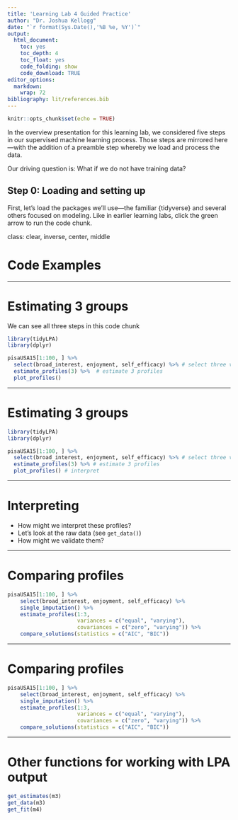 ```yaml
---
title: 'Learning Lab 4 Guided Practice'
author: "Dr. Joshua Kellogg"
date: "`r format(Sys.Date(),'%B %e, %Y')`"
output:
  html_document:
    toc: yes
    toc_depth: 4
    toc_float: yes
    code_folding: show
    code_download: TRUE
editor_options:
  markdown:
    wrap: 72
bibliography: lit/references.bib
---
```


```r
knitr::opts_chunk$set(echo = TRUE)
```

In the overview presentation for this learning lab, we considered five steps in our supervised machine learning process. Those steps are mirrored here---with the addition of a preamble step whereby we load and process the data.

Our driving question is: What if we do not have training data?

## Step 0: Loading and setting up

First, let's load the packages we'll use---the familiar {tidyverse} and several others focused on modeling. Like in earlier learning labs, click the green arrow to run the code chunk.

class: clear, inverse, center, middle

# Code Examples

---

# Estimating 3 groups

We can see all three steps in this code chunk

```r
library(tidyLPA)
library(dplyr)

pisaUSA15[1:100, ] %>%
  select(broad_interest, enjoyment, self_efficacy) %>% # select three variables
  estimate_profiles(3) %>%  # estimate 3 profiles
  plot_profiles()
```

---

# Estimating 3 groups

```r
library(tidyLPA)
library(dplyr)

pisaUSA15[1:100, ] %>%
  select(broad_interest, enjoyment, self_efficacy) %>% # select three variables
  estimate_profiles(3) %>% # estimate 3 profiles
  plot_profiles() # interpret
```

---

# Interpreting

- How might we interpret these profiles?
- Let's look at the raw data (see `get_data()`)
- How might we validate them?

---

# Comparing profiles
 
```r
pisaUSA15[1:100, ] %>%
    select(broad_interest, enjoyment, self_efficacy) %>%
    single_imputation() %>%
    estimate_profiles(1:3, 
                      variances = c("equal", "varying"),
                      covariances = c("zero", "varying")) %>%
    compare_solutions(statistics = c("AIC", "BIC"))

```

---

# Comparing profiles

```r
pisaUSA15[1:100, ] %>%
    select(broad_interest, enjoyment, self_efficacy) %>%
    single_imputation() %>%
    estimate_profiles(1:3, 
                      variances = c("equal", "varying"),
                      covariances = c("zero", "varying")) %>%
    compare_solutions(statistics = c("AIC", "BIC"))

```

---

# Other functions for working with LPA output

```r
get_estimates(m3)
get_data(m3)
get_fit(m4)
```
